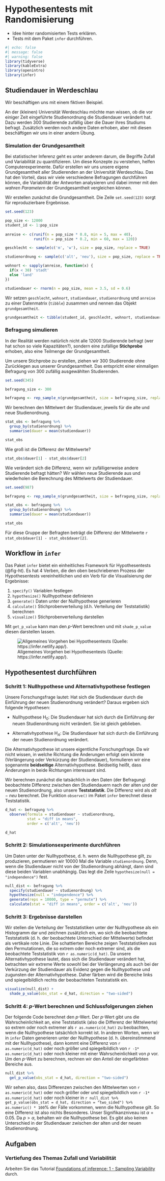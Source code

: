 # Hypothesentests mit Randomisierung {#hypothsen-randomisierung}

:::{.outcomes}
- Idee hinter randomisierten Tests erklären.
- Tests mit dem Paket `infer` durchführen.
:::

```r
#| echo: false
#| message: false
#| warning: false
library(tidyverse)
library(kableExtra)
library(openintro)
library(infer)
```

## Studiendauer in Werdeschlau

Wir beschäftigen uns mit einem fiktiven Beispiel.

An der (kleinen) Universität Werdeschlau möchte man wissen, ob die vor einiger Zeit eingeführte Studienordnung die Studiendauer verändert hat. Dazu werden 300 Studierende zufällig über die Dauer ihres Studiums befragt. Zusätzlich werden noch andere Daten erhoben, aber mit diesen beschäftigen wir uns in einer andern Übung.

### Simulation der Grundgesamtheit

Bei statistischer Inferenz geht es unter anderem darum, die Begriffe Zufall und Variabilität zu quantifizieren. Um diese Konzepte zu verstehen, helfen Computerexperimente. Dafür erstellen wir uns unsere eigene Grundgesamtheit aller Studierenden an der Universität Werdeschlau. Das hat den Vorteil, dass wir viele verschiedene Befragungen durchführen können, die Variabilität der Antworten analysieren und dabei immer mit den *wahren Parametern* der Grundgesamtheit vergleichen können.

Wir erstellen zunächst die Grundgesamtheit. Die Zeile `set.seed(123)` sorgt für reproduzierbare Ergebnisse.

```r
set.seed(123)

pop_size <- 12000
student_id <- 1:pop_size
  
anreise <- c(runif(n = pop_size * 0.8, min = 5, max = 40),
             runif(n = pop_size * 0.2, min = 60, max = 120))

geschlecht <- sample(c('m', 'w'), size = pop_size, replace = TRUE)

studienordnung <- sample(c('alt', 'neu'), size = pop_size, replace = TRUE)

wohnort <- sapply(anreise, function(x) {
  if(x < 30) 'stadt'
  else 'land'
})

studiendauer <- rnorm(n = pop_size, mean = 3.5, sd = 0.6)
```

Wir setzen `geschlecht`, `wohnort`, `studiendauer`, `studienordnung` und `anreise` zu einer Datenmatrix (`tibble`) zusammen und nennen das Objekt `grundgesamtheit`.

```r
grundgesamtheit <- tibble(student_id, geschlecht, wohnort, studiendauer, studienordnung, anreise)
```

### Befragung simulieren

In der Realität werden natürlich nicht alle 12000 Studierende befragt (wer hat schon so viele Kapazitäten?), sondern eine zufällige **Stichprobe** erhoben, also eine Teilmenge der Grundgesamtheit.

Um unsere Stichprobe zu erstellen, ziehen wir 300 Studierende ohne Zurücklegen aus unserer Grundgesamtheit. Das entspricht einer einmaligen Befragung von 300 zufällig ausgewählten Studierenden.

```r
set.seed(345)

befragung_size <- 300

befragung <- rep_sample_n(grundgesamtheit, size = befragung_size, replace = FALSE, reps = 1)
```

Wir berechnen den Mittelwert der Studiendauer, jeweils für die alte und neue Studienordnung.

```r
stat_obs <- befragung %>% 
  group_by(studienordnung) %>% 
  summarise(dauer = mean(studiendauer))

stat_obs
```

Wie groß ist die Differenz der Mittelwerte?

```r
stat_obs$dauer[1] - stat_obs$dauer[2]
```

Wie verändert sich die Differenz, wenn wir zufälligerweise andere Studierende befragt hätten? Wir wählen neue Studierende aus und wiederholen die Berechnung des Mittelwerts der Studiendauer.

```r
set.seed(987)

befragung <- rep_sample_n(grundgesamtheit, size = befragung_size, replace = FALSE, reps = 1)

stat_obs <- befragung %>% 
  group_by(studienordnung) %>% 
  summarise(dauer = mean(studiendauer))

stat_obs
```

Für diese Gruppe der Befragten beträgt die Differenz der Mittelwerte  `r stat_obs$dauer[1] - stat_obs$dauer[2]`.

## Workflow in `infer`
Das Paket `infer` bietet ein einheitliches Framework für Hypothesentests (@fig-ht). Es hat 4 Verben, die den oben beschriebenen Prozess der Hypothesentests vereinheitlichen und ein Verb für die Visualisierung der Ergebnisse:

1. `specify()` Variablen festlegen
1. `hypothesize()` Nullhypothese definieren
1. `generate()` Daten unter der Nullhypothese generieren
1. `calculate()` Stichprobenverteilung (d.h. Verteilung der Teststatistik) berechnen
1. `visualize()` Stichprobenverteilung darstellen

Mit `get_p_value` kann man den $p$-Wert berechnen und mit `shade_p_value` diesen darstellen lassen.


![Allgemeines Vorgehen bei Hypothesentests (Quelle: https://infer.netlify.app/).](figures/ht-diagram.png){#fig-ht}

## Hypothesentest durchführen

### Schritt 1: Nullhypothese und Alternativhypothese festlegen

Unsere Forschungsfrage lautet: Hat sich die Studiendauer durch die Einführung der neuen Studienordnung verändert? Daraus ergeben sich folgende Hypothesen:

- Nullhypothese H$_0$: Die Studiendauer hat sich durch die Einführung der neuen Studienordnung nicht verändert. Sie ist gleich geblieben.

- Alternativhypothese H$_A$: Die Studiendauer hat sich durch die Einführung der neuen Studienordnung verändert.

Die Alternativhypothese ist unsere eigentliche Forschungsfrage. Da wir nicht wissen, in welche Richtung die Änderungen erfolgt sein könnte (Verlängerung oder Verkürzung der Studiendauer), formulieren wir eine sogenannte **beidseitige** Alternativhypothese. Beidseitig heißt, dass Änderungen in beide Richtungen interessant sind.

Wir berechnen zunächst die tatsächlich in den Daten (der Befragung) beobachtete Differenz zwischen den Studiendauern nach der alten und der neuen Studienordnung, also unsere **Teststatistik**. Die Differenz wird als *alt $-$ neu* berechnet. Die Funktion `observe()` im Paket `infer` berechnet diese Teststatistik.

```r
d_hat <- befragung %>% 
  observe(formula = studiendauer ~ studienordnung,
          stat = "diff in means", 
          order = c('alt', 'neu'))

d_hat
```

### Schritt 2: Simulationsexperimente durchführen
Um Daten unter der Nullhypothese, d. h. wenn die Nullhypothese gilt, zu produzieren, permutieren wir 10000 Mal die Variable `studienordnung`. Denn, wenn die Studiendauer nicht von der Studienordnung abhängt, dann sind diese beiden Variablen unabhängig. Das legt die Zeile `hypothesize(null = "independence")` fest.

```r
null_dist <- befragung %>%
  specify(studiendauer ~ studienordnung) %>%
  hypothesize(null = "independence") %>%
  generate(reps = 10000, type = "permute") %>%
  calculate(stat = "diff in means", order = c('alt', 'neu'))
```

### Schritt 3: Ergebnisse darstellen
Wir stellen die Verteilung der Teststatistiken unter der Nullhypothese als ein Histogramm dar und zeichnen zusätzlich ein, wo sich die beobachtete Teststatistik (d. h. der beobachtete Unterschied der Mittelwerte) befindet als vertikale rote Linie. Die schattierten Bereiche zeigen Teststatistiken aus den Permutationen, die so extrem oder noch extremer sind, als die beobachtete Teststatistik von `r as.numeric(d_hat)`. Da unsere Alternativhypothese lautet, dass sich die Studiendauer verändert hat, betrachten wir extreme Werte sowohl bei der Verlängerung als auch bei der Verkürzung der Studiendauer als Evidenz gegen die Nullhypothese und zugunsten der Alternativhypothese. Daher färben wird die Bereiche links und spiegelbildlich rechts der beobachteten Teststatistik ein.

```r
visualize(null_dist) +
  shade_p_value(obs_stat = d_hat, direction = "two-sided")
```


### Schritt 4: $p$-Wert berechnen und Schlussfolgerungen ziehen
Der folgende Code berechnet den $p$-Wert. Der $p$-Wert gibt uns die Wahrscheinlichkeit an, eine Teststatistik (also die Differenz der Mittelwerte) so extrem oder noch extremer als `r as.numeric(d_hat)` zu beobachten, wenn die Nullhypothese tatsächlich korrekt ist. In anderen Worten, wenn wir in `infer` Daten generieren unter der Nullhypothese (d. h. übereinstimmend mit der Nullhypothese), dann kommt eine Differenz von `r as.numeric(d_hat)` oder noch größer und spiegelbildlich von `r -1* as.numeric(d_hat)` oder noch kleiner mit einer Wahrscheinlichkeit von $p$ vor. Um den $p$-Wert zu berechnen, rechnen wir den Anteil der eingefärbten Bereiche aus.

```r
null_dist %>%
  get_p_value(obs_stat = d_hat, direction = "two-sided")
```

Wir sehen also, dass Differenzen zwischen den Mittelwerten von `r as.numeric(d_hat)` oder noch größer oder und spiegelbildlich von `r -1* as.numeric(d_hat)` oder noch kleiner in `r null_dist %>%
  get_p_value(obs_stat = d_hat, direction = "two_sided") %>% as.numeric() * 100`% der Fälle vorkommen, wenn die Nullhypothese gilt. So eine Differenz ist also nichts Besonderes. Unser Signifikanzniveau ist $\alpha = 0.05$. Da $p > \alpha$, behalten wir die Nullhypothese bei. Es gibt also keinen Unterschied in der Studiendauer zwischen der alten und der neuen Studienordnung.


## Aufgaben

### Vertiefung des Themas Zufall und Variabilität
Arbeiten Sie das Tutorial [Foundations of inference: 1 - Sampling Variability](https://openintro.shinyapps.io/ims-04-foundations-01/) durch.